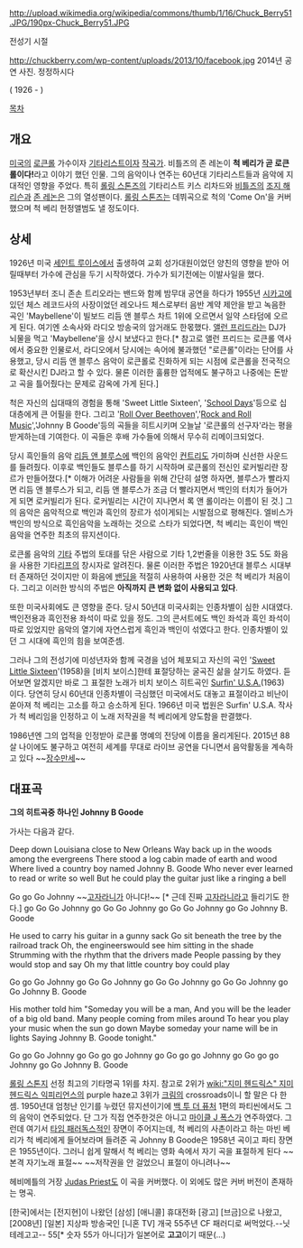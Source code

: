 http://upload.wikimedia.org/wikipedia/commons/thumb/1/16/Chuck_Berry51.JPG/190px-Chuck_Berry51.JPG

전성기 시절

http://chuckberry.com/wp-content/uploads/2013/10/facebook.jpg
2014년 공연 사진. 정정하시다

( 1926 - )

[[목차]]
== 개요 ==
[[미국]]의 [[로큰롤]] 가수이자 [[기타리스트]]이자 [[작곡가]]. 비틀즈의 존 레논이 '''척 베리가 곧 로큰롤이다!'''라고 이야기 했던 인물. 그의 음악이나 연주는 60년대 기타리스트들과 음악에 지대적인 영향을 주었다. 특히 [[롤링 스톤즈]]의 기타리스트 키스 리차드와 [[비틀즈]]의 [[조지 해리슨]]과 [[존 레논]]은 그의 열성팬이다. [[롤링 스톤즈]]는 데뷔곡으로 척의 'Come On'을 커버했으며 척 베리 헌정앨범도 낼 정도이다.

== 상세 ==
1926년 미국 [[세인트 루이스]]에서 출생하여 교회 성가대원이었던 양친의 영향을 받아 어릴때부터 가수에 관심을 두기 시작하였다. 가수가 되기전에는 이발사일을 했다.

1953년부터 조니 존손 트리오라는 밴드와 함께 밤무대 공연을 하다가 1955년 [[시카고]]에 있던 체스 레코드사의 사장이었던 레오나드 체스로부터 음반 계약 제안을 받고 녹음한 곡인 'Maybellene'이 빌보드 리듬 앤 블루스 차트 1위에 오르면서 일약 스타덤에 오르게 된다. 여기엔 소속사와 라디오 방송국의 암거래도 한몫했다. [[앨런 프리드]]라는 DJ가 뇌물을 먹고 'Maybellene'을 상시 보냈다고 한다.[* 참고로 앨런 프리드는 로큰롤 역사에서 중요한 인물로서, 라디오에서 당시에는 속어에 불과했던 "로큰롤"이라는 단어를 사용했고, 당시 리듬 앤 블루스 음악이 로큰롤로 진화하게 되는 시점에 로큰롤을 전국적으로 확산시킨 DJ라고 할 수 있다. 물론 이러한 훌륭한 업적에도 불구하고 나중에는 돈받고 곡을 틀어줬다는 문제로 감옥에 가게 된다.]

척은 자신의 십대때의 경험을 통해 'Sweet Little Sixteen', '[https://www.youtube.com/watch?v=6d1mZJsZGXg School Days]'등으로 십대층에게 큰 어필을 한다. 그리고 '[https://www.youtube.com/watch?v=kT3kCVFFLNg Roll Over Beethoven]','[https://www.youtube.com/watch?v=0XSaKQlBZuE Rock and Roll Music]','Johnny B Goode'등의 곡들을 히트시키며 오늘날 '로큰롤의 선구자'라는 평을 받게하는데 기여한다. 이 곡들은 후배 가수들에 의해서 무수히 리메이크되었다.

당시 흑인들의 음악 [[리듬 앤 블루스]]에 백인의 음악인 [[컨트리]]도 가미하며 신선한 사운드를 들려줬다. 이후로 백인들도 블루스를 하기 시작하며 로큰롤의 전신인 로커빌리란 장르가 만들어졌다.[* 이해가 어려운 사람들을 위해 간단히 설명 하자면, 블루스가 빨라지면 리듬 앤 블루스가 되고, 리듬 앤 블루스가 조금 더 빨라지면서 백인의 터치가 들어가게 되면 로커빌리가 된다. 로커빌리는 시간이 지나면서 록 앤 롤이라는 이름이 된 것.] 그의 음악은 음악적으로 백인과 흑인의 장르가 섞이게되는 시발점으로 평해진다. 엘비스가 백인의 방식으로 흑인음악을 노래하는 것으로 스타가 되었다면, 척 베리는 흑인이 백인음악을 연주한 최초의 뮤지션이다.

로큰롤 음악의 [[기타]] 주법의 토대를 닦은 사람으로 기타 1,2번줄을 이용한 3도 5도 화음을 사용한 기타[[리프]]의 창시자로 알려진다. 물론 이러한 주법은 1920년대 블루스 시대부터 존재하던 것이지만 이 화음에 [[밴딩]]을 적절히 사용하여 사용한 것은 척 베리가 처음이다. 그리고 이러한 방식의 주법은 '''아직까지 큰 변화 없이 사용되고 있다'''.

또한 미국사회에도 큰 영향을 준다. 당시 50년대 미국사회는 인종차별이 심한 시대였다. 백인전용과 흑인전용 좌석이 따로 있을 정도. 그의 콘서트에도 백인 좌석과 흑인 좌석이 따로 있었지만 음악의 열기에 자연스럽게 흑인과 백인이 섞였다고 한다. 인종차별이 있던 그 시대에 흑인의 힘을 보여준셈.

그러나 그의 전성기에 미성년자와 함께 국경을 넘어 체포되고 자신의 곡인 '[http://www.youtube.com/watch?v=QRLDopWVAvw Sweet Little Sixteen]'(1958)을 [비치 보이스]한테 표절당하는 굴곡진 삶을 살기도 하였다. 듣어보면 알겠지만 바로 그 표절한 노래가 비치 보이스 히트곡인 [http://www.youtube.com/watch?v=2s4slliAtQU Surfin' U.S.A.](1963) 이다. 당연히 당시 60년대 인종차별이 극심했던 미국에서도 대놓고 표절이라고 비난이 쏟아져 척 베리는 고소를 하고 승소하게 된다. 1966년 미국 법원은 Surfin' U.S.A. 작사가 척 베리임을 인정하고 이 노래 저작권을 척 베리에게 양도함을 판결했다.

1986년엔 그의 업적을 인정받아 로큰롤 명예의 전당에 이름을 올리게된다. 2015년 88살 나이에도 불구하고 여전히 세계를 무대로 라이브 공연을 다니면서 음악활동을 계속하고 있다 ~~[[장수만세]]~~
== 대표곡 ==
'''그의 히트곡중 하나인 Johnny B Goode'''

가사는 다음과 같다.

Deep down Louisiana close to New Orleans
Way back up in the woods among the evergreens
There stood a log cabin made of earth and wood
Where lived a country boy named Johnny B. Goode
Who never ever learned to read or write so well
But he could play the guitar just like a ringing a bell

Go go
Go Johnny ~~[[고자라니]]가 아니다!~~ [* 근데 진짜 [[고자라니]]라고 들리기도 한다.] go
Go
Go Johnny go
Go
Go Johnny go
Go
Go Johnny go
Go
Johnny B. Goode

He used to carry his guitar in a gunny sack
Go sit beneath the tree by the railroad track
Oh, the engineerswould see him sitting in the shade
Strumming with the rhythm that the drivers made
People passing by they would stop and say
Oh my that little country boy could play

Go go
Go Johnny go
Go
Go Johnny go
Go
Go Johnny go
Go
Go Johnny go
Go
Johnny B. Goode

His mother told him "Someday you will be a man,
And you will be the leader of a big old band.
Many people coming from miles around
To hear you play your music when the sun go down
Maybe someday your name will be in lights
Saying Johnny B. Goode tonight."

Go go
Go Johnny go
Go go go Johnny go
Go go go Johnny go
Go go go Johnny go
Go
Johnny B. Goode  

[[롤링 스톤]]지 선정 최고의 기타명곡 1위를 차지. 참고로 2위가 [[wiki:"지미 헨드릭스" 지미 헨드릭스 익피리언스]]의 purple haze고 3위가 [[크림]]의 crossroads이니 할 말은 다 한셈.
1950년대 엄청난 인기를 누렸던 뮤지션이기에 [[백 투 더 퓨처]] 1편의 파티씬에서도 그의 음악이 연주되었다. 단 그가 직접 연주한것은 아니고 [[마이클 J 폭스]]가 연주하였다. 그런데 여기서 [[타임 패러독스]]적인 장면이 주어지는데, 척 베리의 사촌이라고 하는 마빈 베리가 척 베리에게 들어보라며 들려준 곡 Johnny B Goode은 1958년 곡이고 파티 장면은 1955년이다. 그러니 쉽게 말해서 척 베리는 영화 속에서 자기 곡을 표절하게 된다 ~~본격 자기노래 표절~~ ~~저작권을 안 걸었으니 표절이 아니려나~~

헤비메틀의 거장 [[Judas Priest]]도 이 곡을 커버했다. 이 외에도 많은 커버 버전이 존재하는 명곡.
{{{#!html
<iframe width="420" height="315" src="http://www.youtube.com/embed/2zxoGFjFJlk?rel=0" frameborder="0" allowfullscreen></iframe>
}}}

[한국]에서는 [전지현]이 나왔던 [삼성] [애니콜] 휴대전화 [광고] [브금]으로 나왔고, [2008년] [일본] 지상파 방송국인 [니혼 TV] 개국 55주년 CF 패러디로 써먹었다.--닛테레고고-- 55[* 숫자 55가 아니다]가 일본어로 '''고고'''이기 때문(...)
